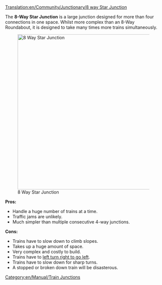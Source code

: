[[Translation:en/Community/Junctionary/8 way Star Junction]]

{{en/Community/Junctionary/Navigation}}
The '''8-Way Star Junction''' is a large junction designed for more than four connections in one space. Whilst more complex than an 8-Way Roundabout, it is designed to take many times more trains simultaneously.

[[File:en/Community/Junctionary/8 Way Star.png|thumb|center|500px|8 Way Star Junction]]

'''Pros:'''
*Handle a huge number of trains at a time.
*Traffic jams are unlikely.
*Much simpler than multiple consecutive 4-way junctions.

'''Cons:'''
*Trains have to slow down to climb slopes.
*Takes up a huge amount of space.
*Very complex and costly to build.
*Trains have to [https://www.wikipedia.org/wiki/Michigan left turn right to go left].
*Trains have to slow down for sharp turns.
*A stopped or broken down train will be disasterous.

[[Category:en/Manual/Train Junctions]]